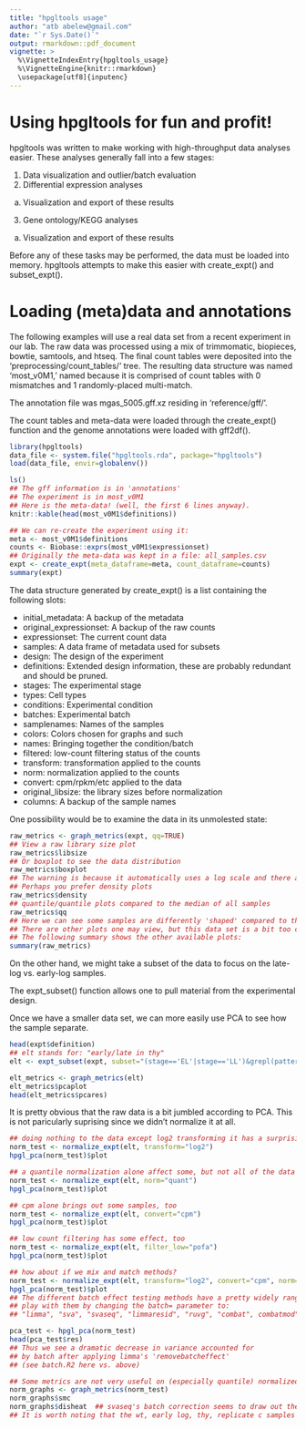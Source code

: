 ```yaml
---
title: "hpgltools usage"
author: "atb abelew@gmail.com"
date: "`r Sys.Date()`"
output: rmarkdown::pdf_document
vignette: >
  %\VignetteIndexEntry{hpgltools_usage}
  %\VignetteEngine{knitr::rmarkdown}
  \usepackage[utf8]{inputenc}
---
```


Using hpgltools for fun and profit!
===================================

hpgltools was written to make working with high-throughput data
analyses easier. These analyses generally fall into a few stages:

1.  Data visualization and outlier/batch evaluation
2.  Differential expression analyses
 a. Visualization and export of these results
3.  Gene ontology/KEGG analyses
 a. Visualization and export of these results

Before any of these tasks may be performed, the data must be loaded
into memory.  hpgltools attempts to make this easier with
create_expt() and subset_expt().

# Loading (meta)data and annotations

The following examples will use a real data set from a recent
experiment in our lab.  The raw data was processed using a mix of
trimmomatic, biopieces, bowtie, samtools, and htseq.  The final count
tables were deposited into the 'preprocessing/count_tables/' tree.
The resulting data structure was named 'most_v0M1,' named because it
is comprised of count tables with 0 mismatches and 1 randomly-placed
multi-match.

The annotation file was mgas_5005.gff.xz residing in
'reference/gff/'.

The count tables and meta-data were loaded through the create_expt()
function and the genome annotations were loaded with gff2df().

```r

library(hpgltools)
data_file <- system.file("hpgltools.rda", package="hpgltools")
load(data_file, envir=globalenv())

ls()
## The gff information is in 'annotations'
## The experiment is in most_v0M1
## Here is the meta-data! (well, the first 6 lines anyway).
knitr::kable(head(most_v0M1$definitions))

## We can re-create the experiment using it:
meta <- most_v0M1$definitions
counts <- Biobase::exprs(most_v0M1$expressionset)
## Originally the meta-data was kept in a file: all_samples.csv
expt <- create_expt(meta_dataframe=meta, count_dataframe=counts)
summary(expt)

```

The data structure generated by create_expt() is a list containing the
following slots:

* initial_metadata:        A backup of the metadata
* original_expressionset:  A backup of the raw counts
* expressionset:           The current count data
* samples:                 A data frame of metadata used for subsets
* design:                  The design of the experiment
* definitions:             Extended design information, these are
  probably redundant and should be pruned.
* stages:                  The experimental stage
* types:                   Cell types
* conditions:              Experimental condition
* batches:                 Experimental batch
* samplenames:             Names of the samples
* colors:                  Colors chosen for graphs and such
* names:                   Bringing together the condition/batch
* filtered:                low-count filtering status of the counts
* transform:               transformation applied to the counts
* norm:                    normalization applied to the counts
* convert:                 cpm/rpkm/etc applied to the data
* original_libsize:        the library sizes before normalization
* columns:                 A backup of the sample names

One possibility would be to examine the data in its unmolested state:

```r

raw_metrics <- graph_metrics(expt, qq=TRUE)
## View a raw library size plot
raw_metrics$libsize
## Or boxplot to see the data distribution
raw_metrics$boxplot
## The warning is because it automatically uses a log scale and there are some 0 count genes.
## Perhaps you prefer density plots
raw_metrics$density
## quantile/quantile plots compared to the median of all samples
raw_metrics$qq
## Here we can see some samples are differently 'shaped' compared to the median than others
## There are other plots one may view, but this data set is a bit too crowded as is.
## The following summary shows the other available plots:
summary(raw_metrics)

```

On the other hand, we might take a subset of the data to
focus on the late-log vs. early-log samples.

The expt_subset() function allows one to pull material from the
experimental design.

Once we have a smaller data set, we can more easily use PCA to see how
the sample separate.

```r

head(expt$definition)
## elt stands for: "early/late in thy"
elt <- expt_subset(expt, subset="(stage=='EL'|stage=='LL')&grepl(pattern='_thy', x=condition)")

elt_metrics <- graph_metrics(elt)
elt_metrics$pcaplot
head(elt_metrics$pcares)

```

It is pretty obvious that the raw data is a bit jumbled according to
PCA.  This is not paricularly suprising since we didn't normalize it
at all.

```r

## doing nothing to the data except log2 transforming it has a surprisingly large effect
norm_test <- normalize_expt(elt, transform="log2")
hpgl_pca(norm_test)$plot

## a quantile normalization alone affect some, but not all of the data
norm_test <- normalize_expt(elt, norm="quant")
hpgl_pca(norm_test)$plot

## cpm alone brings out some samples, too
norm_test <- normalize_expt(elt, convert="cpm")
hpgl_pca(norm_test)$plot

## low count filtering has some effect, too
norm_test <- normalize_expt(elt, filter_low="pofa")
hpgl_pca(norm_test)$plot

## how about if we mix and match methods?
norm_test <- normalize_expt(elt, transform="log2", convert="cpm", norm="quant", batch="svaseq", filter_low=TRUE)
hpgl_pca(norm_test)$plot
## The different batch effect testing methods have a pretty widely ranging effect on the clustering
## play with them by changing the batch= parameter to:
## "limma", "sva", "svaseq", "limmaresid", "ruvg", "combat", combatmod"

pca_test <- hpgl_pca(norm_test)
head(pca_test$res)
## Thus we see a dramatic decrease in variance accounted for
## by batch after applying limma's 'removebatcheffect'
## (see batch.R2 here vs. above)

## Some metrics are not very useful on (especially quantile) normalized data
norm_graphs <- graph_metrics(norm_test)
norm_graphs$smc
norm_graphs$disheat  ## svaseq's batch correction seems to draw out the signal quite nicely.
## It is worth noting that the wt, early log, thy, replicate c samples are still a bit weird.

```
